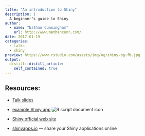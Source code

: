 ```yaml
---
title: "An introduction to Shiny"
description: |
  A beginner's guide to Shiny
author: 
  - name: "Nathan Cunningham"
    url: http://www.nathancunn.com/
date: 2017-01-19
categories:
  - talks
  - shiny
preview: https://www.rstudio.com/assets/img/og/shiny-og-fb.jpg
output:
  distill::distill_article:
    self_contained: true
---
```


## Resources:

-   [Talk slides](resources/intro_to_shiny.pdf)

```{=html}
<!-- -->
```
-   [example Shiny app](https://warwick.ac.uk/fac/sci/wdsi/events/wrug/resources/example_app.R) ![R script document icon](https://warwick.ac.uk/fac/sci/wdsi/events/wrug/resources/ricon.png)

-   [Shiny official web site](http://shiny.rstudio.com/)

-   [shinyapps.io](https://www.shinyapps.io/) --- share your Shiny applications online
